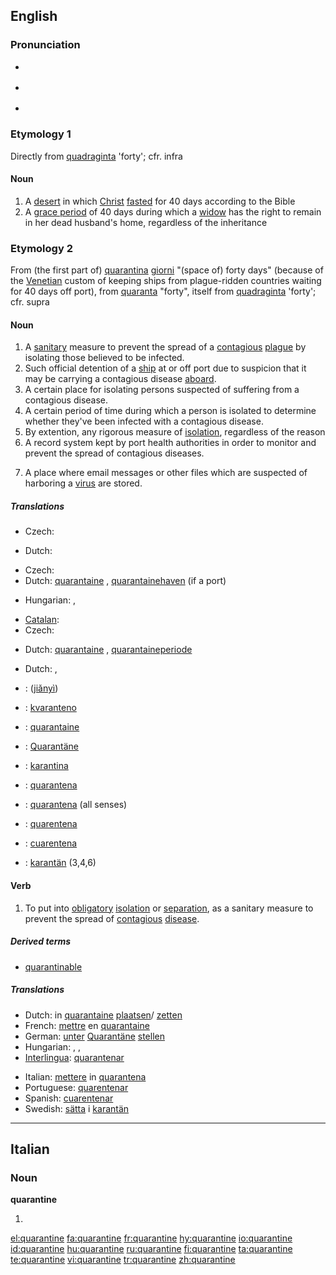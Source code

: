 ==English==
{{wikipedia}}

===Pronunciation===
* {{a|UK}} {{IPA|/ˈkwɒɹ.ən.tiːn/|/ˈkwɒɹ.ən.taɪn/}}
* {{a|US}} {{IPA|/ˈkwɑɹ.ən.tin/|/ˈkwɔɹ.ən.tin/}}
* {{audio|en-us-quarantine.ogg|Audio (US)}}

===Etymology 1===
Directly from {{etyl|la}} [[quadraginta]] 'forty'; cfr. infra

====Noun====
{{en-noun}}

# A [[desert]] in which [[Christ]] [[fast]]ed for 40 days according to the Bible
# A [[grace period]] of 40 days during which a [[widow]] has the right to remain in her dead husband's home, regardless of the inheritance

===Etymology 2===
From (the first part of) {{etyl|it}} [[quarantina]] [[giorni]] "(space of) forty days" (because of the [[Venetian]] custom of keeping ships from plague-ridden countries waiting for 40 days off port), from [[quaranta]] "forty", itself from {{etyl|la}} [[quadraginta]] 'forty'; cfr. supra

====Noun====
{{en-noun}}

# A [[sanitary]] measure to prevent the spread of a [[contagious]] [[plague]] by isolating those believed to be infected.
# Such official detention of a [[ship]] at or off port due to suspicion that it may be carrying a contagious disease [[aboard]].
# A certain place for isolating persons suspected of suffering from a contagious disease.
# A certain period of time during which a person is isolated to determine whether they've been infected with a contagious disease.
# By extention, any rigorous measure of [[isolation]], regardless of the reason
# A record system kept by port health authorities in order to monitor and prevent the spread of contagious diseases.
# {{computing}} A place where email messages or other files which are suspected of harboring a [[virus]] are stored.

=====Translations=====
{{trans-top|sanitary measure isolating infected people}}
* Czech: {{t+|cs|karanténa|f}}
{{trans-mid}}
* Dutch: {{t+|nl|quarantaine|f}}
{{trans-bottom}}

{{trans-top|place for isolating persons}}
* Czech: {{t+|cs|karanténa|f}}
* Dutch: [[quarantaine]] {{f}}, [[quarantainehaven]] (if a port)
{{trans-mid}}
* Hungarian: {{t|hu|karantén}},  {{t|hu|vesztegzár}}
{{trans-bottom}}

{{trans-top|period of isolation}}
* [[Catalan]]: {{t+|ca|quarantena|f}}
* Czech: {{t+|cs|karanténa|f}}
{{trans-mid}}
* Dutch: [[quarantaine]] {{f}}, [[quarantaineperiode]] {{f}}
{{trans-bottom}}

{{trans-top|any rigorous measure of isolation}}
* Dutch: {{t+|nl|quarantaine|f}}, {{t+|nl|afzondering|f}}
{{trans-mid}}
{{trans-bottom}}

{{checktrans-top}}
* {{ttbc|Mandarin}}: {{zh-ts|檢疫|检疫}} ([[jiǎnyì]])
* {{ttbc|Esperanto}}: [[kvaranteno]]
* {{ttbc|French}}: [[quarantaine]] {{f}}
* {{ttbc|German}}: [[Quarantäne]] {{f}}
* {{ttbc|Indonesian}}: [[karantina]]
{{trans-mid}}
* {{ttbc|Interlingua}}: [[quarantena]]
* {{ttbc|Italian}}: [[quarantena#Italian|quarantena]] {{f}} (all senses)
* {{ttbc|Portuguese}}: [[quarentena]] {{f}}
* {{ttbc|Spanish}}: [[cuarentena]] {{f}}
* {{ttbc|Swedish}}: [[karantän]] {{c}} (3,4,6)
{{trans-bottom}}

====Verb====
{{en-verb|quarantin|ing}}

# To put into [[obligatory]] [[isolation]] or [[separation]], as a sanitary measure to prevent the spread of [[contagious]] [[disease]].

=====Derived terms=====
* [[quarantinable]]

=====Translations=====
{{trans-top|to put into obligatory isolation or separation}}
* Dutch: in [[quarantaine]] [[plaatsen]]/ [[zetten]]
* French: [[mettre]] en [[quarantaine]]
* German: [[unter]] [[Quarantäne]] [[stellen]]
* Hungarian: {{t|hu|elkülönít}},  {{t|hu|karanténba helyez}},  {{t|hu|karanténba zár}}
* [[Interlingua]]: [[quarantenar]]
{{trans-mid}}
* Italian: [[mettere]] in [[quarantena]]
* Portuguese: [[quarentenar]]
* Spanish: [[cuarentenar]]
* Swedish: [[sätta]] i [[karantän]]
{{trans-bottom}}

----

==Italian==

===Noun===
'''quarantine''' {{f}}

# {{plural of|[[quarantina]]|lang=Italian}}

[[el:quarantine]]
[[fa:quarantine]]
[[fr:quarantine]]
[[hy:quarantine]]
[[io:quarantine]]
[[id:quarantine]]
[[hu:quarantine]]
[[ru:quarantine]]
[[fi:quarantine]]
[[ta:quarantine]]
[[te:quarantine]]
[[vi:quarantine]]
[[tr:quarantine]]
[[zh:quarantine]]